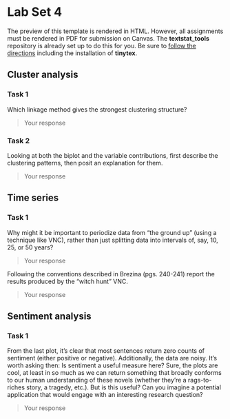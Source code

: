 
# Lab Set 4

::: callout-note
The preview of this template is rendered in HTML. However, all assignments must be rendered in PDF for submission on Canvas. The **textstat_tools** repository is already set up to do this for you. Be sure to [follow the directions](https://quarto.org/docs/output-formats/pdf-basics.html) including the installation of **tinytex**.
:::

## Cluster analysis

### Task 1

Which linkage method gives the strongest clustering structure?

> Your response

### Task 2

Looking at both the biplot and the variable contributions, first describe the clustering patterns, then posit an explanation for them. 

> Your response

## Time series

### Task 1

Why might it be important to periodize data from "the ground up" (using a technique like VNC), rather than just splitting data into intervals of, say, 10, 25, or 50 years?

> Your response

Following the conventions described in Brezina (pgs. 240-241) report the results produced by the "witch hunt" VNC.

> Your response

## Sentiment analysis

### Task 1

From the last plot, it's clear that most sentences return zero counts of sentiment (either positive or negative). Additionally, the data are noisy. It's worth asking then: Is sentiment a useful measure here? Sure, the plots are cool, at least in so much as we can return something that broadly conforms to our human understanding of these novels (whether they're a rags-to-riches story, a tragedy, etc.). But is this useful? Can you imagine a potential application that would engage with an interesting research question?

> Your response


